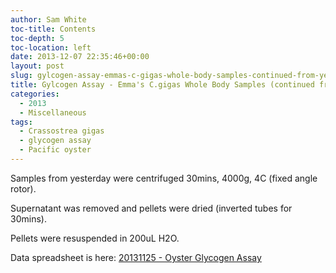 ```yaml
---
author: Sam White
toc-title: Contents
toc-depth: 5
toc-location: left
date: 2013-12-07 22:35:46+00:00
layout: post
slug: gylcogen-assay-emmas-c-gigas-whole-body-samples-continued-from-yesterday
title: Gylcogen Assay - Emma's C.gigas Whole Body Samples (continued from yesterday)
categories:
  - 2013
  - Miscellaneous
tags:
  - Crassostrea gigas
  - glycogen assay
  - Pacific oyster
---
```


Samples from yesterday were centrifuged 30mins, 4000g, 4C (fixed angle rotor).

Supernatant was removed and pellets were dried (inverted tubes for 30mins).

Pellets were resuspended in 200uL H2O.

Data spreadsheet is here: [20131125 - Oyster Glycogen Assay](https://docs.google.com/spreadsheet/ccc?key=0AmS_90rPaQMzdHVBZGtENzFkZTNMM3BCTVNZQm1Cd2c&usp=sharing)
